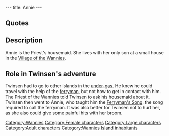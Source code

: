 ---
title: Annie
---

{{Character|
Name=Annie|
Image=BFANNIE.jpg|
Race=[[Wannie]]|
Gender=Female|
Size=Large|
Age=Adult}}

==Quotes==
{{Quote|
Quote=Of course, it's fairly simple. You have to pay him in gems if you want him to take you. But first you have to call him. To do that, you have to stand at the end of the ferryman's pier and call him with this song. Listen to me and don't forget.|
Character=Annie}}
{{Quote|
Quote=The Monk impatiently awaits the ceremony of the celebration. It's a major event for our entire population. It represents the end of the curse which lies heavily upon Zeelich. We shall at last resume the course of our lives on a hospitable planet, not in this forlorn place.|
Character=Annie}}
{{Quote|
Quote=I went shopping. Be back soon. Signed: your housemaid.|
Character=Annie}}
{{Quote|
Quote=For that, you'll have to call on the ferryman's services. He provides the only communication between the islands and the under-gas. Go see my housemaid. She shall tell you how to proceed.|
Character=[[Dark Monk's priest]]}}
{{Quote|
Quote=My mommy, she's helping Mr. Monk make Dark Monk come back. And then, when he's here, heads are gonna roll!! It'll be so awesome!! My mommy's strong!!|
Character=[[Annie's son]]}}

==Description==
Annie is the Priest's housemaid. She lives with her only son at a small house in the [[Village of the Wannies]].

==Role in Twinsen's adventure==
Twinsen had to go to other islands in the [[under-gas]]. He knew he could travel with the help of the [[ferryman]], but not how to get in contact with him. The Priest of the Wannies told Twinsen to ask his housemaid about it. Twinsen then went to Annie, who taught him the [[Ferryman's Song]], the song required to call the ferryman.
It was also better for Twinsen not to hurt her, as she also could give some painful hits with her broom.

[[Category:Wannies]]
[[Category:Female characters]]
[[Category:Large characters]]
[[Category:Adult characters]]
[[Category:Wannies Island inhabitants]]